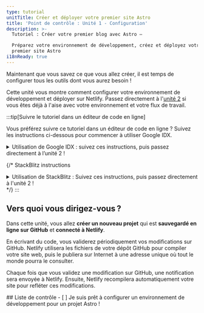 ```yaml
---
type: tutorial
unitTitle: Créer et déployer votre premier site Astro
title: 'Point de contrôle : Unité 1 - Configuration'
description: >-
  Tutoriel : Créer votre premier blog avec Astro —

  Préparez votre environnement de développement, créez et déployez votre
  premier site Astro
i18nReady: true
---
```


Maintenant que vous savez ce que vous allez créer, il est temps de configurer tous les outils dont vous aurez besoin !

Cette unité vous montre comment configurer votre environnement de développement et déployer sur Netlify. Passez directement à l'[unité 2](/fr/tutorial/2-pages/) si vous êtes déjà à l'aise avec votre environnement et votre flux de travail.

:::tip[Suivre le tutoriel dans un éditeur de code en ligne]

Vous préférez suivre ce tutoriel dans un éditeur de code en ligne ? Suivez les instructions ci-dessous pour commencer à utiliser Google IDX.

<details>
<summary>Utilisation de Google IDX : suivez ces instructions, puis passez directement à l’unité 2 !</summary>

**Configurer IDX**

<Steps>
1. Suivez le lien externe pour [ouvrir le modèle « Empty project » dans un nouvel espace de travail sur IDX](https://astro.new/minimal?on=idx).

2. Suivez l’invite pour vous connecter à votre compte Google si vous n’êtes pas déjà connecté.

3. Saisissez un nom pour votre projet si vous souhaitez remplacer le nom par défaut « Empty project ». Cliquez sur **Créer**.

4. Attendez que l'espace de travail soit créé. Cela peut prendre 30 à 60 secondes. Si tout se passe bien, vous verrez le projet Astro chargé dans un éditeur de code en ligne.

5. Attendez qu'IDX exécute deux scripts : un pour installer Astro et un autre pour démarrer le serveur de développement. Notez que vous pouvez voir brièvement un message indiquant que votre espace de travail « n'a pas pu trouver Astro » si votre espace de travail se charge avant la fin de l'installation d'Astro. Ce message peut être ignoré et annulé s'il ne s'efface pas de lui-même.
</Steps>

**Faire un changement**

Si tout se passe bien, vous devriez voir le code du fichier `src/pages/index.astro` ouvert en écran partagé avec un aperçu en direct du site web. Suivez les instructions dans [« Écrire votre première ligne d'Astro »](/fr/tutorial/1-setup/3/) pour apporter une modification à ce fichier.

**Créer un dépôt GitHub**

<Steps>
1. Accédez à l'élément de navigation « Contrôle de source » dans la barre de menu verticale ou ouvrez avec <kbd>CTRL + SHIFT + G</kbd>. 

2. Sélectionnez l'option Publier sur GitHub. Cela créera un nouveau dépôt dans votre compte GitHub.
3. Suivez les instructions pour vous connecter à votre compte GitHub.
4. Une fois connecté, revenez à l'onglet IDX et vous aurez le choix de nommer votre nouveau dépôt et de choisir si vous souhaitez créer un dépôt privé ou public. Vous pouvez choisir n'importe quel nom et n'importe quel type de dépôt pour ce tutoriel.
5. IDX effectuera un commit initial et publiera dans votre nouveau dépôt GitHub.
6. À l'avenir, chaque fois que vous aurez des modifications à valider sur GitHub, l'icône de navigation du contrôle de source affichera un numéro. Il s'agit du nombre de fichiers qui ont été modifiés depuis votre dernière validation. En accédant à cet onglet et en effectuant deux étapes (validation et publication), vous pourrez saisir un message de validation et mettre à jour votre dépôt.
</Steps>

**Déployer votre site**

Si vous souhaitez déployer sur Netlify et disposer d'une version en ligne de votre site pendant que vous travaillez, passez à l'unité 1 pour [Déployer votre site sur le web](/fr/tutorial/1-setup/5/).

Sinon, passez à l'[unité 2](/fr/tutorial/2-pages/) pour commencer à créer avec Astro !

</details>

{/* StackBlitz instructions 
<details>
<summary>Utilisation de StackBlitz : Suivez ces instructions, puis passez directement à l'unité 2 !</summary>

**Configuration de StackBlitz**

<Steps>
1. Suivez le lien externe pour [ouvrir le modèle « Empty project » sur StackBlitz](https://astro.new/minimal?on=stackblitz).

2. Cliquez sur "Sign in" en haut à droite pour vous connecter en utilisant vos identifiants GitHub.

3. En haut à gauche de la fenêtre de l'éditeur StackBlitz, cliquez sur « fork » le modèle (enregistrer dans le tableau de bord de votre compte).

4. Attendez que le projet se charge, et vous verrez un aperçu en direct du modèle de « Empty Project ».
</Steps>
  
**Apporter une modification**

Dans le volet des fichiers, vous devriez voir `src/pages/index.astro`. Cliquez pour l'ouvrir, et suivez [Écrivez votre première ligne Astro](/fr/tutorial/1-setup/3/) pour apporter une modification à ce fichier.

**Créer un dépôt GitHub**
  
<Steps>
1. Appuyez sur le bouton <kbd>Connect Repository</kbd> en haut de votre liste de fichiers, saisissez un nouveau nom pour votre dépôt, puis cliquez sur <kbd>Create repo & push</kbd>.

2. Lorsque vous avez des modifications à valider sur GitHub, un bouton « Commit » apparaîtra en haut à gauche de votre espace de travail. En cliquant dessus, vous pourrez saisir un message de validation et mettre à jour votre dépôt.
</Steps>
  
**Déployer votre site**

Si vous souhaitez déployer sur Netlify et disposer d'une version en ligne de votre site pendant que vous travaillez, passez à l'unité 1 pour [Déployer votre site sur le web](/fr/tutorial/1-setup/5/).

Sinon, passez à l'[unité 2](/fr/tutorial/2-pages/) pour commencer à créer avec Astro !

</details>
*/}
:::

## Vers quoi vous dirigez-vous ?

Dans cette unité, vous allez **créer un nouveau projet** qui est **sauvegardé en ligne sur GitHub** et **connecté à Netlify**.

En écrivant du code, vous validerez périodiquement vos modifications sur GitHub. Netlify utilisera les fichiers de votre dépôt GitHub pour compiler votre site web, puis le publiera sur Internet à une adresse unique où tout le monde pourra le consulter.

Chaque fois que vous validez une modification sur GitHub, une notification sera envoyée à Netlify. Ensuite, Netlify recompilera automatiquement votre site pour refléter ces modifications.



<Box icon="check-list">
## Liste de contrôle

<Checklist>
- [ ] Je suis prêt à configurer un environnement de développement pour un projet Astro !
</Checklist>
</Box>
